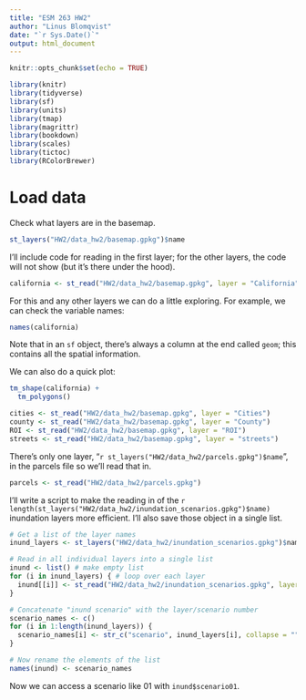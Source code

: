```yaml
---
title: "ESM 263 HW2"
author: "Linus Blomqvist"
date: "`r Sys.Date()`"
output: html_document
---
```


```r
knitr::opts_chunk$set(echo = TRUE)
```

```r
library(knitr)
library(tidyverse)
library(sf)
library(units)
library(tmap)
library(magrittr)
library(bookdown)
library(scales)
library(tictoc)
library(RColorBrewer)
```

# Load data

Check what layers are in the basemap.
```r
st_layers("HW2/data_hw2/basemap.gpkg")$name
```

I'll include code for reading in the first layer; for the other layers, the code will not show (but it's there under the hood).

```r
california <- st_read("HW2/data_hw2/basemap.gpkg", layer = "California")
```
For this and any other layers we can do a little exploring. For example, we can check the variable names:

```r
names(california)
```

Note that in an `sf` object, there's always a column at the end called `geom`; this contains all the spatial information.

We can also do a quick plot:

```r
tm_shape(california) +
  tm_polygons()
```


```r
cities <- st_read("HW2/data_hw2/basemap.gpkg", layer = "Cities")
county <- st_read("HW2/data_hw2/basemap.gpkg", layer = "County")
ROI <- st_read("HW2/data_hw2/basemap.gpkg", layer = "ROI")
streets <- st_read("HW2/data_hw2/basemap.gpkg", layer = "streets")
```

There's only one layer, "`r st_layers("HW2/data_hw2/parcels.gpkg")$name`", in the parcels file so we'll read that in.

```r
parcels <- st_read("HW2/data_hw2/parcels.gpkg")
```

I'll write a script to make the reading in of the `r length(st_layers("HW2/data_hw2/inundation_scenarios.gpkg")$name)` inundation layers more efficient. I'll also save those object in a single list.

```r

# Get a list of the layer names
inund_layers <- st_layers("HW2/data_hw2/inundation_scenarios.gpkg")$name

# Read in all individual layers into a single list
inund <- list() # make empty list
for (i in inund_layers) { # loop over each layer
  inund[[i]] <- st_read("HW2/data_hw2/inundation_scenarios.gpkg", layer = i)
}

# Concatenate "inund scenario" with the layer/scenario number
scenario_names <- c()
for (i in 1:length(inund_layers)) {
  scenario_names[i] <- str_c("scenario", inund_layers[i], collapse = "")
}

# Now rename the elements of the list
names(inund) <- scenario_names
```

Now we can access a scenario like 01 with `inund$scenario01`.


